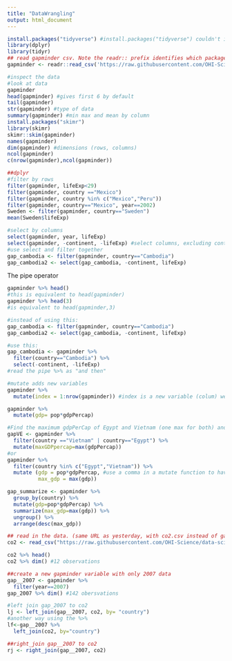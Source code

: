 ```yaml
---
title: "DataWrangling"
output: html_document
---
```


```r
install.packages("tidyverse") #install.packages("tidyverse") couldn't install bc of lubridate
library(dplyr)
library(tidyr)
## read gapminder csv. Note the readr:: prefix identifies which package it's in
gapminder <- readr::read_csv('https://raw.githubusercontent.com/OHI-Science/data-science-training/master/data/gapminder.csv')

#inspect the data
#look at data
gapminder
head(gapminder) #gives first 6 by default
tail(gapminder)
str(gapminder) #type of data
summary(gapminder) #min max and mean by column
install.packages("skimr")
library(skimr)
skimr::skim(gapminder)
names(gapminder)
dim(gapminder) #dimensions (rows, columns)
ncol(gapminder)
c(nrow(gapminder),ncol(gapminder))

##dplyr
#filter by rows
filter(gapminder, lifeExp<29)
filter(gapminder, country =="Mexico")
filter(gapminder, country %in% c("Mexico","Peru"))
filter(gapminder, country=="Mexico", year==2002)
Sweden <- filter(gapminder, country=="Sweden")
mean(Sweden$lifeExp)

#select by columns
select(gapminder, year, lifeExp)
select(gapminder, -continent, -lifeExp) #select columns, excluding continent and lifExp
#use select and filter together
gap_cambodia <- filter(gapminder, country=="Cambodia")
gap_cambodia2 <- select(gap_cambodia, -continent, lifeExp)
```

The pipe operator
```r
gapminder %>% head()
#this is equivalent to head(gapminder)
gapminder %>% head(3)
#is equivalent to head(gapminder,3)

#instead of using this:
gap_cambodia <- filter(gapminder, country=="Cambodia")
gap_cambodia2 <- select(gap_cambodia, -continent, lifeExp)

#use this:
gap_cambodia <- gapminder %>% 
  filter(country=="Cambodia") %>% 
  select(-continent, -lifeExp)
#read the pipe %>% as "and then"

#mutate adds new variables
gapminder %>% 
  mutate(index = 1:nrow(gapminder)) #index is a new variable (colum) we are creating. =1:nrow is what goes in the variable. It is an index for observation 1,2,3...n

gapminder %>% 
  mutate(gdp= pop*gdpPercap)

#Find the maximum gdpPerCap of Egypt and Vietnam (one max for both) and create a new column
gapVE <- gapminder %>% 
  filter(country =="Vietnam" | country=="Egypt") %>%
  mutate(maxGDPpercap=max(gdpPercap))
#or
gapminder %>% 
  filter(country %in% c("Egypt","Vietnam")) %>% 
  mutate (gdp = pop*gdpPercap, #use a comma in a mutate function to have it complete 2 functions
          max_gdp = max(gdp))

gap_summarize <- gapminder %>% 
  group_by(country) %>% 
  mutate(gdp=pop*gdpPercap) %>% 
  summarize(max_gdp=max(gdp)) %>% 
  ungroup() %>% 
  arrange(desc(max_gdp))

## read in the data. (same URL as yesterday, with co2.csv instead of gapminder.csv)
co2 <- read_csv("https://raw.githubusercontent.com/OHI-Science/data-science-training/master/data/co2.csv")

co2 %>% head()
co2 %>% dim() #12 observations

##create a new gapminder variable with only 2007 data
gap__2007 <- gapminder %>% 
  filter(year==2007)
gap_2007 %>% dim() #142 obersvations

#left join gap_2007 to co2
lj <- left_join(gap__2007, co2, by= "country")
#another way using the %>% 
lf<-gap__2007 %>% 
  left_join(co2, by="country")

##right_join gap__2007 to co2
rj <- right_join(gap__2007, co2)


  ```